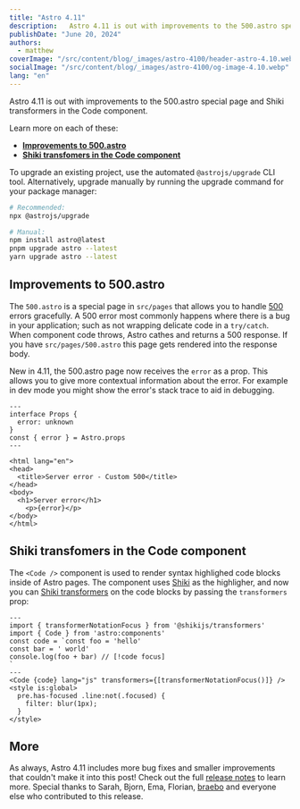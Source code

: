 ```yaml
---
title: "Astro 4.11"
description:   Astro 4.11 is out with improvements to the 500.astro special page and Shiki transformers in the Code component.
publishDate: "June 20, 2024"
authors:
  - matthew
coverImage: "/src/content/blog/_images/astro-4100/header-astro-4.10.webp"
socialImage: "/src/content/blog/_images/astro-4100/og-image-4.10.webp"
lang: "en"
---
```



<BlogSummary>
  Astro 4.11 is out with improvements to the 500.astro special page and Shiki transformers in the Code component.
</BlogSummary>

Learn more on each of these:

- [**Improvements to 500.astro**](#improvements-to-500astro)
- [**Shiki transfomers in the Code component**](#shiki-transfomers-in-the-code-component)

To upgrade an existing project, use the automated `@astrojs/upgrade` CLI tool. Alternatively, upgrade manually by running the upgrade command for your package manager:

```sh
# Recommended:
npx @astrojs/upgrade

# Manual:
npm install astro@latest
pnpm upgrade astro --latest
yarn upgrade astro --latest
```

## Improvements to 500.astro

The `500.astro` is a special page in `src/pages` that allows you to handle [500](https://developer.mozilla.org/en-US/docs/Web/HTTP/Status/500) errors gracefully. A 500 error most commonly happens where there is a bug in your application; such as not wrapping delicate code in a `try/catch`. When component code throws, Astro cathes and returns a 500 response. If you have `src/pages/500.astro` this page gets rendered into the response body.

New in 4.11, the 500.astro page now receives the `error` as a prop. This allows you to give more contextual information about the error. For example in dev mode you might show the error's stack trace to aid in debugging.

```astro
---
interface Props {
  error: unknown
}
const { error } = Astro.props
---

<html lang="en">
<head>
  <title>Server error - Custom 500</title>
</head>
<body>
  <h1>Server error</h1>
	<p>{error}</p>
</body>
</html>
```

## Shiki transfomers in the Code component

The `<Code />` component is used to render syntax highlighed code blocks inside of Astro pages. The component uses [Shiki](https://shiki.style/) as the highligher, and now you can [Shiki transformers](https://shiki.style/packages/transformers#shikijs-transformers) on the code blocks by passing the `transformers` prop:

```astro
---
import { transformerNotationFocus } from '@shikijs/transformers'
import { Code } from 'astro:components'
const code = `const foo = 'hello'
const bar = ' world'
console.log(foo + bar) // [!code focus]
`
---
<Code {code} lang="js" transformers={[transformerNotationFocus()]} />
<style is:global>
  pre.has-focused .line:not(.focused) {
    filter: blur(1px);
  }
</style>
```

## More

As always, Astro 4.11 includes more bug fixes and smaller improvements that couldn't make it into this post! Check out the full [release notes](https://github.com/withastro/astro/blob/refs/heads/main/packages/astro/CHANGELOG.md#4110) to learn more. Special thanks to Sarah, Bjorn, Ema, Florian, [braebo](https://github.com/braebo) and everyone else who contributed to this release.